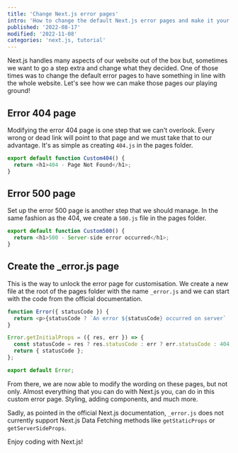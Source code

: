 ```yaml
---
title: 'Change Next.js error pages'
intro: 'How to change the default Next.js error pages and make it your own'
published: '2022-08-17'
modified: '2022-11-08'
categories: 'next.js, tutorial'
---
```



Next.js handles many aspects of our website out of the box but, sometimes we want to go a step extra and change what they decided. One of those times was to change the default error pages to have something in line with the whole website. Let's see how we can make those pages our playing ground!

## Error 404 page

Modifying the error 404 page is one step that we can't overlook. Every wrong or dead link will point to that page and we must take that to our advantage. It's as simple as creating `404.js` in the pages folder.

```js
export default function Custom404() {
  return <h1>404 - Page Not Found</h1>;
}
```

## Error 500 page

Set up the error 500 page is another step that we should manage. In the same fashion as the 404, we create a `500.js` file in the pages folder.

```js
export default function Custom500() {
  return <h1>500 - Server-side error occurred</h1>;
}
```

## Create the \_error.js page

This is the way to unlock the error page for customisation. We create a new file at the root of the pages folder with the name `_error.js` and we can start with the code from the official documentation.

```js
function Error({ statusCode }) {
  return <p>{statusCode ? `An error ${statusCode} occurred on server` : 'An error occurred on client'}</p>;
}

Error.getInitialProps = ({ res, err }) => {
  const statusCode = res ? res.statusCode : err ? err.statusCode : 404;
  return { statusCode };
};

export default Error;
```

From there, we are now able to modify the wording on these pages, but not only. Almost everything that you can do with Next.js you, can do in this custom error page. Styling, adding components, and much more.

Sadly, as pointed in the <Linkk href="https://nextjs.org/docs/advanced-features/custom-error-page">official Next.js documentation</Linkk>, `_error.js` does not currently support Next.js Data Fetching methods like `getStaticProps` or `getServerSideProps`.

Enjoy coding with Next.js!

